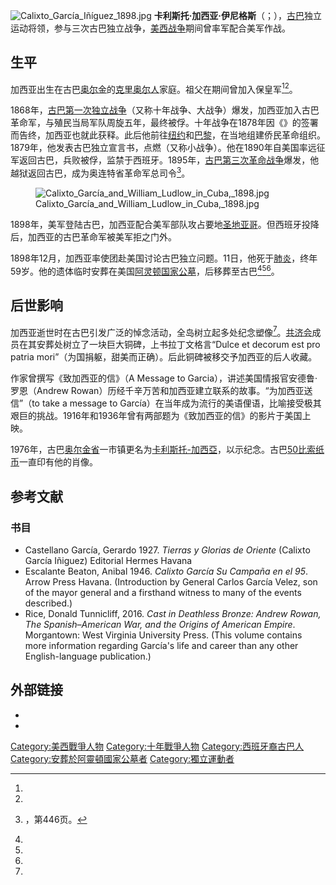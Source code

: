 {{for|因卡利斯托·加西亚得名的古巴市镇|卡利斯托加西亚}}
[[File:Calixto_García_Iñíguez_1898.jpg|right]]
'''卡利斯托·加西亚·伊尼格斯'''（{{lang-es|Calixto García Íñiguez}}；{{bd|1839年|8月4日|1898年|12月11日}}），[[古巴|古巴]]独立运动将领，参与三次古巴独立战争，[[美西战争|美西战争]]期间曾率军配合美军作战。

==生平==
加西亚出生在古巴[[奥尔金|奥尔金]]的[[克里奥尔人|克里奥尔人]]家庭。祖父{{tsl|en|Calixto García de Luna e Izquierdo|卡利斯托·加西亚·德卢纳·伊斯基耶多|卡利斯托}}在{{tsl|en|Venezuelan War of Independence|委内瑞拉独立战争}}期间曾加入保皇军<ref name="gNfZZ" /><ref name="Granma" />。

1868年，[[十年战争|古巴第一次独立战争]]（又称十年战争、大战争）爆发，加西亚加入古巴革命军，与殖民当局军队周旋五年，最终被俘。十年战争在1878年因《{{tsl|en|Pact of Zanjón|桑洪协定}}》的签署而告终，加西亚也就此获释。此后他前往[[纽约|纽约]]和[[巴黎|巴黎]]，在当地组建侨民革命组织。1879年，他发表古巴独立宣言书，点燃{{tsl|en|Little War (Cuba)|小战争|古巴第二次独立战争}}（又称小战争）。他在1890年自美国率远征军返回古巴，兵败被俘，监禁于西班牙。1895年，[[古巴独立战争|古巴第三次革命战争]]爆发，他越狱返回古巴，成为奥连特省革命军总司令<ref name="baike">{{cite book|author=中国大百科全书出版社汇编|year=1998 |title =[[中国大百科全书|中国大百科全书]]|edition=第一版|series=外国历史（一） |publisher=中国大百科全书出版社 |location=北京 |id= }}，第446页。</ref>。

[[Image:Calixto_García_and_William_Ludlow_in_Cuba,_1898.jpg|thumb]]

1898年，美军登陆古巴，加西亚配合美军部队攻占要地[[圣地亚哥-德古巴|圣地亚哥]]。但西班牙投降后，加西亚的古巴革命军被美军拒之门外。

1898年12月，加西亚率使团赴美国讨论古巴独立问题。11日，他死于[[肺炎|肺炎]]，终年59岁。他的遗体临时安葬在美国[[阿灵顿国家公墓|阿灵顿国家公墓]]，后移葬至古巴<ref name="wQ4qe" /><ref name="pUpei" /><ref name="mri3n" />。

== 后世影响 ==
加西亚逝世时在古巴引发广泛的悼念活动，全岛树立起多处纪念塑像<ref name="RQ8va" />。[[共济会|共济会]]成员在其安葬处树立了一块巨大铜碑，上书拉丁文格言“Dulce et decorum est pro patria mori”（为国捐躯，甜美而正确）。后此铜碑被移交予加西亚的后人收藏。

作家{{tsl|en|Elbert Hubbard|埃尔伯特·哈伯德}}曾撰写《致加西亚的信》（A Message to Garcia），讲述美国情报官安德鲁·罗恩（Andrew Rowan）历经千辛万苦和加西亚建立联系的故事。“为加西亚送信”（to take a message to García）在当年成为流行的美语俚语，比喻接受极其艰巨的挑战。1916年和1936年曾有两部题为《致加西亚的信》的影片于美国上映。

1976年，古巴[[奥尔金省|奥尔金省]]一市镇更名为[[卡利斯托加西亞|卡利斯托-加西亞]]，以示纪念。古巴[[古巴比索|50比索纸币]]一直印有他的肖像。

==参考文献==
{{reflist|refs=
<ref name="Granma">[http://www.granma.cubaweb.cu/secciones/comentarios/nacional-02.htm Article] {{Wayback|url=http://www.granma.cubaweb.cu/secciones/comentarios/nacional-02.htm |date=20060116051148 }} on ''[[格拉玛报|Granma]]'' {{es icon}}</ref>
<ref name="gNfZZ">{{cite web|url=http://www.cubagenweb.org/mil/mambi/generals.htm|title=Generals of the Cuban Army of Liberation|website=www.cubagenweb.org|accessdate=2019-03-22|archive-date=2017-07-05|archive-url=https://web.archive.org/web/20170705130209/http://www.cubagenweb.org/mil/mambi/generals.htm|dead-url=no}}</ref>
<ref name="wQ4qe">{{cite web|url=http://www.history.navy.mil/photos/events/spanam/ships/gbt-lg.htm|title=Infos on the Naval Historical Centre website|publisher=|accessdate=2019-03-22|archive-date=2013-10-21|archive-url=https://web.archive.org/web/20131021175353/http://www.history.navy.mil/photos/events/spanam/ships/gbt-lg.htm|dead-url=no}}</ref>
<ref name="pUpei">[http://www.arlingtoncemetery.net/rblume.htm Article] {{Wayback|url=http://www.arlingtoncemetery.net/rblume.htm |date=20170628011508 }} on [[阿灵顿国家公墓|Arlington National Cemetery]] website</ref>
<ref name="mri3n">{{cite web|url=https://homeofheroes.com/wp-login.php?redirect_to=https%3A%2F%2Fhomeofheroes.com%2Fwp-admin%2F&reauth=1|title=Log In ‹ Home of Heroes — WordPress|website=homeofheroes.com|accessdate=2019-03-22|archive-date=2019-03-05|archive-url=https://web.archive.org/web/20190305134147/https://homeofheroes.com/wp-login.php?redirect_to=https%3A%2F%2Fhomeofheroes.com%2Fwp-admin%2F&reauth=1|dead-url=no}}</ref>
<ref name="RQ8va">{{Cite web |url=http://www.cubatravels.net/Ingles/Descripciones/RVedadoIing.htm |title=Info at cubatravels.net |accessdate=2020-08-08 |archive-date=2017-03-21 |archive-url=https://web.archive.org/web/20170321082844/http://www.cubatravels.net/Ingles/Descripciones/RVedadoIing.htm |dead-url=no }}</ref>
}}
=== 书目 ===
* Castellano García, Gerardo 1927. ''Tierras y Glorias de Oriente'' (Calixto García Iñiguez) Editorial Hermes Havana
* Escalante Beaton, Anibal 1946. ''Calixto García Su Campaña en el 95''. Arrow Press Havana.  (Introduction by General Carlos García Velez, son of the mayor general and a firsthand witness to many of the events described.)
* Rice, Donald Tunnicliff, 2016. ''Cast in Deathless Bronze: Andrew Rowan, The Spanish–American War, and the Origins of American Empire''. Morgantown: West Virginia University Press. (This volume contains more information regarding García's life and career than any other English-language publication.)
== 外部链接 ==
* {{commonscat-inline|Calixto García}}
* {{Cite NSRW|short=x|wstitle=Garcia, Calixto}}

{{Authority control}}
{{DEFAULTSORT:Garcia, Calixto}}
[[Category:美西戰爭人物|Category:美西戰爭人物]]
[[Category:十年戰爭人物|Category:十年戰爭人物]]
[[Category:西班牙裔古巴人|Category:西班牙裔古巴人]]
[[Category:安葬於阿靈頓國家公墓者|Category:安葬於阿靈頓國家公墓者]]
[[Category:獨立運動者|Category:獨立運動者]]